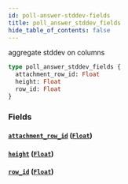 ```yaml
---
id: poll-answer-stddev-fields
title: poll_answer_stddev_fields
hide_table_of_contents: false
---
```


aggregate stddev on columns

```graphql
type poll_answer_stddev_fields {
  attachment_row_id: Float
  height: Float
  row_id: Float
}
```

### Fields

#### [`attachment_row_id`](#) ([`Float`](../scalars/float))

#### [`height`](#) ([`Float`](../scalars/float))

#### [`row_id`](#) ([`Float`](../scalars/float))
